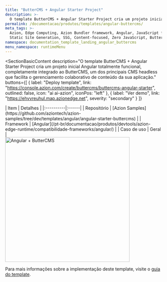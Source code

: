 ```yaml
---
title: "ButterCMS + Angular Starter Project"
description: >-
  O template ButterCMS + Angular Starter Project cria um projeto inicial Angular totalmente funcional, completamente integrado ao ButterCMS, um dos principais CMS headless que facilita o gerenciamento colaborativo de conteúdo da sua aplicação.
permalink: /documentacao/produtos/templates/angular-buttercms/
meta_tags: >-
  Azion, Edge Computing, Azion Bundler framework, Angular, JavaScript frameworks,
  Static Site Generation, SSG, Content-focused, Zero JavaScript, ButterCMS
namespace: documentation_template_landing_angular_buttercms
menu_namespace: runtimeMenu
---
```



<SectionBasicContent
  description="O template ButterCMS + Angular Starter Project cria um projeto inicial Angular totalmente funcional, completamente integrado ao ButterCMS, um dos principais CMS headless que facilita o gerenciamento colaborativo de conteúdo da sua aplicação."
  buttons={[
    { label: "Deploy template", link: "https://console.azion.com/create/buttercms/buttercms-angular-starter", outlined: false, icon: "ai ai-azion", iconPos: "left" },
    { label: "Ver demo", link: "https://ehvvreuhul.map.azionedge.net", severity: "secondary" }
  ]}
>
  <Fragment slot="content">
    <div style="flex: 1; min-width: 300px;">
      | Item | Detalhes |
      |:----------|:------|
      | Repositório | [Azion Samples](https://github.com/aziontech/azion-samples/tree/dev/templates/angular/angular-starter-buttercms) |
      | Framework | [Angular](/pt-br/documentacao/produtos/devtools/azion-edge-runtime/compatibilidade-frameworks/angular/) |
      | Caso de uso | Geral |
    </div>
    <div style="display: flex; justify-content: center; align-items: center; flex: 1;">
      <img src="/assets/docs/images/uploads/template-showcase/angular/angular-buttercms.png" width="400" alt="Angular + ButterCMS" style="min-width: 100%; max-width: 100%; height: auto;" />
    </div>
  </Fragment>
</SectionBasicContent>

Para mais informações sobre a implementação deste template, visite o [guia do template](/pt-br/documentacao/produtos/guias/butter-templates-collection/).